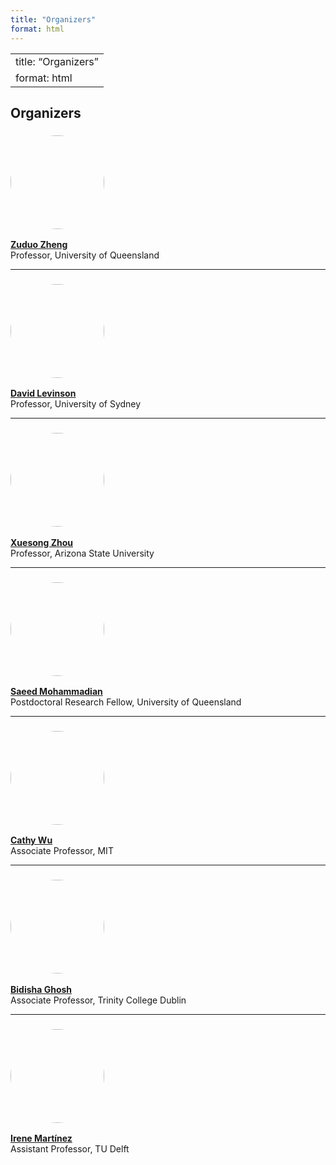 ```yaml
---
title: "Organizers"
format: html
---
```


---
title: "Organizers"
format: html
---

## Organizers

### <img src="Zheng.jpeg" width="150" style="border-radius: 50%;">
**[Zuduo Zheng](https://civil.uq.edu.au/profile/857/zuduo-zheng)**  
Professor, University of Queensland

---

### <img src="davidlevinson.webp" width="150" style="border-radius: 50%;">
**[David Levinson](https://transportist.org/)**  
Professor, University of Sydney

---

### <img src="xzhou74.png" width="150" style="border-radius: 50%;">
**[Xuesong Zhou](https://search.asu.edu/profile/2182101)**  
Professor, Arizona State University

---

### <img src="Mohammadian.jpeg" width="150" style="border-radius: 50%;">
**[Saeed Mohammadian](https://about.uq.edu.au/experts/31711)**  
Postdoctoral Research Fellow, University of Queensland

---

### <img src="Cathy_Wu.jpg" width="150" style="border-radius: 50%;">
**[Cathy Wu](https://wucathy.com/)**  
Associate Professor, MIT

---

### <img src="bidisha-ghosh.jpg" width="150" style="border-radius: 50%;">
**[Bidisha Ghosh](https://www.tcd.ie/civileng/people/academic-staff-/bghosh/)**  
Associate Professor, Trinity College Dublin

---

### <img src="Martinez.webp" width="150" style="border-radius: 50%;">
**[Irene Martínez](https://www.tudelft.nl/en/staff/i.martinez/)**  
Assistant Professor, TU Delft
